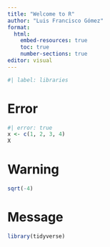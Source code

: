 ---
title: "Welcome to R"
author: "Luis Francisco Gómez" 
format: 
  html:
    embed-resources: true
    toc: true
    number-sections: true
editor: visual
---

```{r}
#| label: libraries

```

# Error

```{r}
#| error: true
x <- c(1, 2, 3, 4)
X
```

# Warning

```{r}
sqrt(-4)
```

# Message 

```{r}
library(tidyverse)
```

